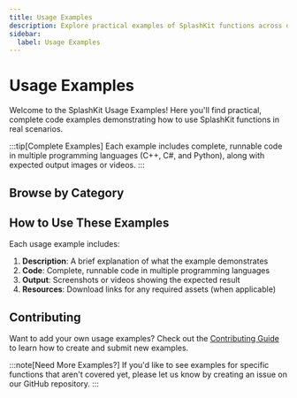 ```yaml
---
title: Usage Examples
description: Explore practical examples of SplashKit functions across different categories.
sidebar:
  label: Usage Examples
---
```



# Usage Examples

Welcome to the SplashKit Usage Examples! Here you'll find practical, complete code examples demonstrating how to use SplashKit functions in real scenarios.

:::tip[Complete Examples]
Each example includes complete, runnable code in multiple programming languages (C++, C#, and Python), along with expected output images or videos.
:::

## Browse by Category

<CardGrid>
  <LinkCard
    title="Audio"
    description="Load and play music and sound effects with SplashKit's audio functions."
    href="/usage-examples/audio"
  />
  <LinkCard
    title="Graphics"
    description="Draw shapes, text, and images using SplashKit's graphics capabilities."
    href="/usage-examples/graphics"
  />
  <LinkCard
    title="Sprites"
    description="Create and animate sprites for game development."
    href="/usage-examples/sprites"
  />
  <LinkCard
    title="Input"
    description="Handle keyboard, mouse, and other input devices."
    href="/usage-examples/input"
  />
  <LinkCard
    title="Geometry"
    description="Work with points, lines, circles, and other geometric shapes."
    href="/usage-examples/geometry"
  />
  <LinkCard
    title="Physics"
    description="Implement physics simulations and collision detection."
    href="/usage-examples/physics"
  />
  <LinkCard
    title="Utilities"
    description="Useful utility functions for various programming tasks."
    href="/usage-examples/utilities"
  />
  <LinkCard
    title="Terminal"
    description="Work with console input/output and terminal operations."
    href="/usage-examples/terminal"
  />
  <LinkCard
    title="Networking"
    description="Network programming and data conversion utilities."
    href="/usage-examples/networking"
  />
</CardGrid>

## How to Use These Examples

Each usage example includes:

1. **Description**: A brief explanation of what the example demonstrates
2. **Code**: Complete, runnable code in multiple programming languages
3. **Output**: Screenshots or videos showing the expected result
4. **Resources**: Download links for any required assets (when applicable)

## Contributing

Want to add your own usage examples? Check out the [Contributing Guide](/usage-examples/contributing) to learn how to create and submit new examples.

:::note[Need More Examples?]
If you'd like to see examples for specific functions that aren't covered yet, please let us know by creating an issue on our GitHub repository.
:::
